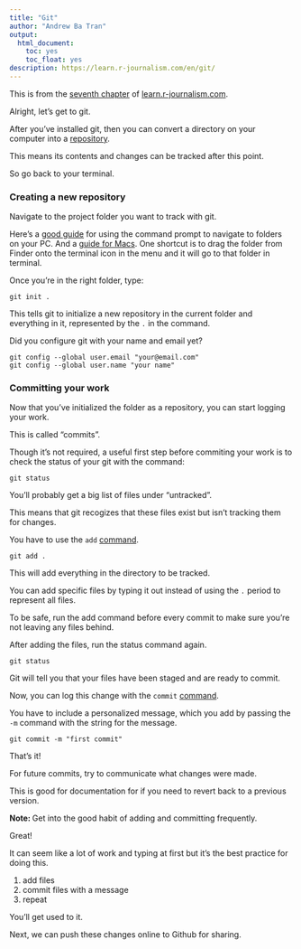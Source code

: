 ```yaml
---
title: "Git"
author: "Andrew Ba Tran"
output:
  html_document:
    toc: yes
    toc_float: yes
description: https://learn.r-journalism.com/en/git/
---
```


This is from the [seventh chapter](http://learn.r-journalism.com/en/git/git/git/) of [learn.r-journalism.com](https://learn.r-journalism.com/).

Alright, let's get to git.

After you've installed git, then you can convert a directory on your computer into a [repository](https://en.wikipedia.org/wiki/Repository_(version_control)). 

This means its contents and changes can be tracked after this point. 

So go back to your terminal. 

### Creating a new repository

Navigate to the project folder you want to track with git. 

Here's a [good guide](https://www.digitalcitizen.life/command-prompt-how-use-basic-commands) for using the command prompt to navigate to folders on your PC. And a [guide for Macs](https://www.macworld.com/article/2042378/master-the-command-line-navigating-files-and-folders.html). One shortcut is to drag the folder from Finder onto the terminal icon in the menu and it will go to that folder in terminal.

Once you're in the right folder, type:


```
git init .
```

This tells git to initialize a new repository in the current folder and everything in it, represented by the `.` in the command.

Did you configure git with your name and email yet?

```
git config --global user.email "your@email.com"
git config --global user.name "your name"
```

### Committing your work

Now that you've initialized the folder as a repository, you can start logging your work.

This is called "commits".

Though it's not required, a useful first step before commiting your work is to check the status of your git with the command:

```
git status
```

You'll probably get a big list of files under "untracked".

This means that git recogizes that these files exist but isn't tracking them for changes.

You have to use the `add` [command](https://git-scm.com/docs/git-add).

```
git add .
```

This will add everything in the directory to be tracked.

You can add specific files by typing it out instead of using the `.` period to represent all files.

To be safe, run the add command before every commit to make sure you're not leaving any files behind.

After adding the files, run the status command again.

```
git status
```

Git will tell you that your files have been staged and are ready to commit.

Now, you can log this change with the `commit` [command](https://git-scm.com/docs/git-commit).

You have to include a personalized message, which you add by passing the `-m` command with the string for the message.

```
git commit -m "first commit"
```

That's it!

For future commits, try to communicate what changes were made.

This is good for documentation for if you need to revert back to a previous version.


**Note: ** Get into the good habit of adding and committing frequently.


Great!

It can seem like a lot of work and typing at first but it's the best practice for doing this.

1. add files
2. commit files with a message
3. repeat

You'll get used to it.

Next, we can push these changes online to Github for sharing.

